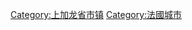 {{Commons category|Toulouse}}

{{DEFAULTSORT:Toulouse}}
[[Category:上加龙省市镇|Category:上加龙省市镇]]
[[Category:法國城市|Category:法國城市]]